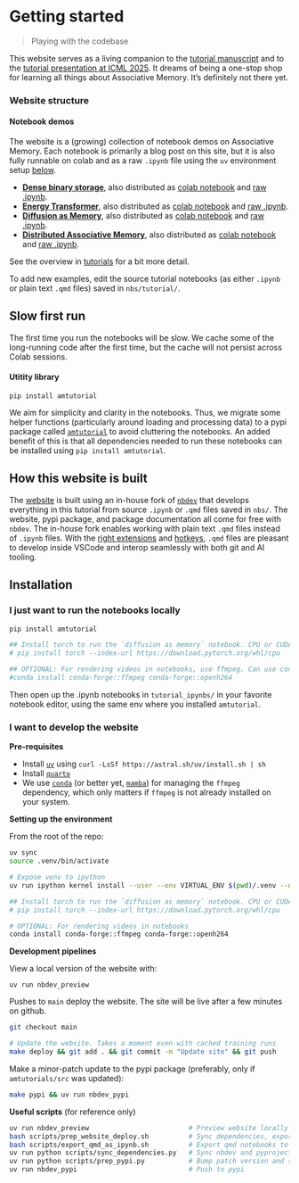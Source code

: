 # Getting started
> Playing with the codebase

This website serves as a living companion to the [tutorial manuscript](https://arxiv.org/abs/2507.06211) and to the [tutorial presentation at ICML 2025](https://icml.cc/virtual/2025/40004). It dreams of being a one-stop shop for learning all things about Associative Memory. It's definitely not there yet.


### Website structure

#### Notebook demos

The website is a (growing) collection of notebook demos on Associative Memory. Each notebook is primarily a blog post on this site, but it is also fully runnable on colab and as a raw `.ipynb` file using the `uv` environment setup [below](#sec-installation). 

- [**Dense binary storage**](./tutorial/00_dense_storage.qmd), also distributed as [colab notebook](https://colab.research.google.com/github/bhoov/amtutorial/blob/main/tutorial_ipynbs/00_dense_storage.ipynb) and [raw .ipynb](https://github.com/bhoov/amtutorial/blob/main/tutorial_ipynbs/00_dense_storage.ipynb).
- [**Energy Transformer**](./tutorial/01_energy_transformer.qmd), also distributed as [colab notebook](https://colab.research.google.com/github/bhoov/amtutorial/blob/main/tutorial_ipynbs/01_energy_transformer.ipynb) and [raw .ipynb](https://github.com/bhoov/amtutorial/blob/main/tutorial_ipynbs/01_energy_transformer.ipynb).
<!-- - **Energy Transformer: Rederiving the Transformer as an energy-based Associative Memory**. Distributed as [blog](./tutorial/01_energy_transformer.qmd), [colab notebook](https://colab.research.google.com/github/bhoov/amtutorial/blob/main/tutorial_ipynbs/01_energy_transformer.ipynb), and [raw .ipynb](https://github.com/bhoov/amtutorial/blob/main/tutorial_ipynbs/01_energy_transformer.ipynb). -->
- [**Diffusion as Memory**](./tutorial/02_diffusion_as_memory.qmd), also distributed as [colab notebook](https://colab.research.google.com/github/bhoov/amtutorial/blob/main/tutorial_ipynbs/02_diffusion_as_memory.ipynb) and [raw .ipynb](https://github.com/bhoov/amtutorial/blob/main/tutorial_ipynbs/02_diffusion_as_memory.ipynb).
- [**Distributed Associative Memory**](./tutorial/03_distributed_memory.qmd), also distributed as [colab notebook](https://colab.research.google.com/github/bhoov/amtutorial/blob/main/tutorial_ipynbs/03_distributed_memory.ipynb) and [raw .ipynb](https://github.com/bhoov/amtutorial/blob/main/tutorial_ipynbs/03_distributed_memory.ipynb).

See the overview in [tutorials](./tutorial/index.ipynb) for a bit more detail.

To add new examples, edit the source tutorial notebooks (as either `.ipynb` or plain text `.qmd` files) saved in `nbs/tutorial/`.

:::{.callout-warning}
## Slow first run

The first time you run the notebooks will be slow. We cache some of the long-running code after the first time, but the cache will not persist across Colab sessions.
:::

#### Utitity library

`pip install amtutorial`

We aim for simplicity and clarity in the notebooks. Thus, we migrate some helper functions (particularly around loading and processing data) to a pypi package called [`amtutorial`](https://www.piwheels.org/project/amtutorial/) to avoid cluttering the notebooks. An added benefit of this is that all dependencies needed to run these notebooks can be installed using `pip install amtutorial`.


:::{.callout-note}

## How this website is built

The [website](https://tutorial.amemory.net) is built using an in-house fork of [`nbdev`](https://github.com/bhoov/nbdev/tree/qmd_support) that develops everything in this tutorial from source `.ipynb` or `.qmd` files saved in `nbs/`. The website, pypi package, and package documentation all come for free with `nbdev`. The in-house fork enables working with plain text `.qmd` files instead of `.ipynb` files. With the [right extensions](https://quarto.org/docs/tools/vscode/index.html) and [hotkeys](https://github.com/bhoov/nbdev/blob/qmd_support/nbs/tutorials/develop_in_plain_text.qmd), `.qmd` files are pleasant to develop inside VSCode and interop seamlessly with both git and AI tooling.

:::

## Installation {#sec-installation}

### I just want to run the notebooks locally 

```sh
pip install amtutorial

## Install torch to run the `diffusion as memory` notebook. CPU or CUDA versions work
# pip install torch --index-url https://download.pytorch.org/whl/cpu

## OPTIONAL: For rendering videos in notebooks, use ffmpeg. Can use conda to install as
#conda install conda-forge::ffmpeg conda-forge::openh264 
```

Then open up the .ipynb notebooks in `tutorial_ipynbs/` in your favorite notebook editor, using the same env where you installed `amtutorial`.

### I want to develop the website

**Pre-requisites**

- Install [`uv`](https://docs.astral.sh/uv/getting-started/installation/) using `curl -LsSf https://astral.sh/uv/install.sh | sh`
- Install [`quarto`](https://quarto.org/docs/download/)
- We use [`conda`](https://www.anaconda.com/docs/getting-started/miniconda/install) (or better yet, [`mamba`](https://github.com/conda-forge/miniforge)) for managing the `ffmpeg` dependency, which only matters if `ffmpeg` is not already installed on your system.

**Setting up the environment**

From the root of the repo:

```sh
uv sync
source .venv/bin/activate

# Expose venv to ipython
uv run ipython kernel install --user --env VIRTUAL_ENV $(pwd)/.venv --name=amtutorial 

## Install torch to run the `diffusion as memory` notebook. CPU or CUDA versions work
# pip install torch --index-url https://download.pytorch.org/whl/cpu

# OPTIONAL: For rendering videos in notebooks
conda install conda-forge::ffmpeg conda-forge::openh264 
```

**Development pipelines**

View a local version of the website with:

```
uv run nbdev_preview
```

Pushes to `main` deploy the website. The site will be live after a few minutes on github.

```sh
git checkout main

# Update the website. Takes a moment even with cached training runs
make deploy && git add . && git commit -m "Update site" && git push
```

Make a minor-patch update to the pypi package (preferably, only if `amtutorials/src` was updated):

```sh
make pypi && uv run nbdev_pypi
```

**Useful scripts** (for reference only)

```sh
uv run nbdev_preview                         # Preview website locally
bash scripts/prep_website_deploy.sh          # Sync dependencies, export qmd notebooks to ipynb for colab, and build website
bash scripts/export_qmd_as_ipynb.sh          # Export qmd notebooks to ipynb for colab
uv run python scripts/sync_dependencies.py   # Sync nbdev and pyproject.toml dependencies
uv run python scripts/prep_pypi.py           # Bump patch version and sync dependencies
uv run nbdev_pypi                            # Push to pypi
```